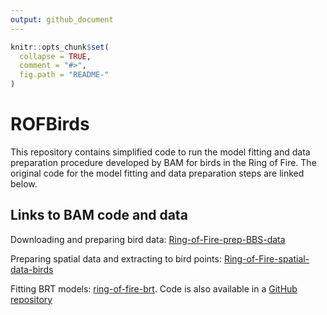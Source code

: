 ```yaml
---
output: github_document
---
```


<!-- README.md is generated from README.Rmd. Please edit that file -->

```r
knitr::opts_chunk$set(
  collapse = TRUE,
  comment = "#>",
  fig.path = "README-"
)
```

# ROFBirds

This repository contains simplified code to run the model fitting and data preparation procedure developed by BAM for birds in the Ring of Fire. The original code for the model fitting and data preparation steps are linked below. 

## Links to BAM code and data
Downloading and preparing bird data: [Ring-of-Fire-prep-BBS-data](https://drive.google.com/drive/folders/13boRwiTc-j5NDauky2fgQaR99xL1xFIq?usp=sharing)

Preparing spatial data and extracting to bird points:
[Ring-of-Fire-spatial-data-birds](https://drive.google.com/drive/folders/1YN8s3DBvIftf3q9o0SH-UMN0pHLLf02C?usp=sharing)

Fitting BRT models: [ring-of-fire-brt](https://drive.google.com/drive/folders/1nCotZfYJeuPw1_PfZq9fBTOOeF4QdeaX?usp=sharing). Code is also available in a [GitHub repository](https://github.com/crosbya1/ring-of-fire-brt)


